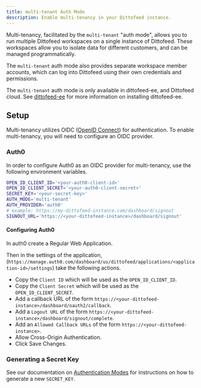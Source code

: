 ```yaml
---
title: multi-tenant Auth Mode
description: Enable multi-tenancy in your Dittofeed instance.
---
```


Multi-tenancy, facilitated by the `multi-tenant` "auth mode", allows you to run multiple Dittofeed workspaces on a single instance of Dittofeed. These workspaces allow you to isolate data for different customers, and can be managed programmatically.

The `multi-tenant` auth mode also provides separate workspace member accounts, which can log into Dittofeed using their own credentials and permissions.

The `multi-tenant` auth mode is only available in dittofeed-ee, and Dittofeed cloud. See [dittofeed-ee](/deployment/self-hosted/dittofeed-ee) for more information on installing dittofeed-ee.

## Setup

Multi-tenancy utilizes OIDC ([OpenID Connect](https://openid.net/developers/how-connect-works/)) for authentication. To enable multi-tenancy, you will need to configure an OIDC provider.

### Auth0

In order to configure Auth0 as an OIDC provider for multi-tenancy, use the following environment variables.

```bash .env
OPEN_ID_CLIENT_ID='<your-auth0-client-id>'
OPEN_ID_CLIENT_SECRET='<your-auth0-client-secret>'
SECRET_KEY='<your-secret-key>'
AUTH_MODE='multi-tenant'
AUTH_PROVIDER='auth0'
# example: https://my-dittofeed-instance.com/dashboard/signout
SIGNOUT_URL='https://<your-dittofeed-instance>/dashboard/signout'
```

#### Configuring Auth0

In auth0 create a Regular Web Application.

Then in the settings of the application, (`https://manage.auth0.com/dashboard/us/dittofeed/applications/<application-id>/settings`) take the following actions.

* Copy the `Client ID` which will be used as the `OPEN_ID_CLIENT_ID`.
* Copy the `Client Secret` which will be used as the `OPEN_ID_CLIENT_SECRET`.
* Add a callback URL of the form `https://<your-dittofeed-instance>/dashboard/oauth2/callback`.
* Add a `Logout URL` of the form `https://<your-dittofeed-instance>/dashboard/signout/complete`.
* Add an `Allowed Callback URLs` of the form `https://<your-dittofeed-instance>`.
* Allow Cross-Origin Authentication.
* Click Save Changes.


### Generating a Secret Key

See our documentation on [Authentication Modes](/deployment/self-hosted/auth-modes) for instructions on how to generate a new `SECRET_KEY`.
